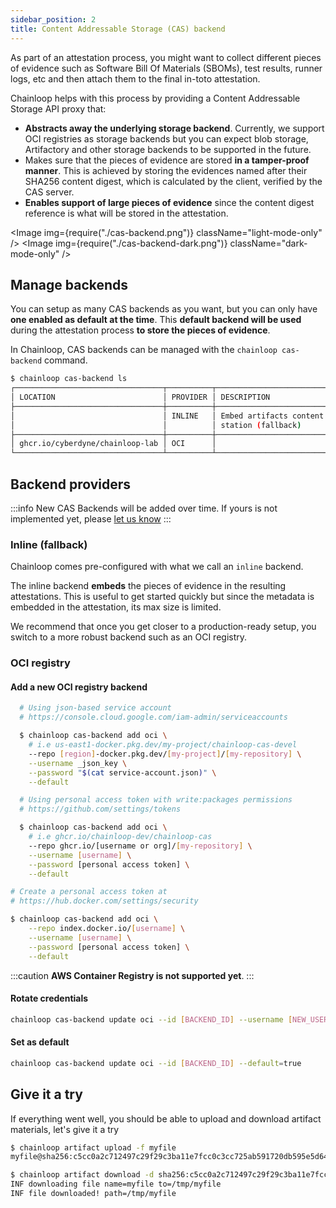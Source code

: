 ```yaml
---
sidebar_position: 2
title: Content Addressable Storage (CAS) backend
---
```



As part of an attestation process, you might want to collect different pieces of evidence such as Software Bill Of Materials (SBOMs), test results, runner logs, etc and then attach them to the final in-toto attestation. 

Chainloop helps with this process by providing a Content Addressable Storage API proxy that:

- **Abstracts away the underlying storage backend**. Currently, we support OCI registries as storage backends but you can expect blob storage, Artifactory and other storage backends to be supported in the future.  
- Makes sure that the pieces of evidence are stored **in a tamper-proof manner**. This is achieved by storing the evidences named after their SHA256 content digest, which is calculated by the client, verified by the CAS server.
- **Enables support of large pieces of evidence** since the content digest reference is what will be stored in the attestation. 

<Image img={require("./cas-backend.png")} className="light-mode-only" />
<Image img={require("./cas-backend-dark.png")} className="dark-mode-only" />


## Manage backends

You can setup as many CAS backends as you want, but you can only have **one enabled as default at the time**.  This **default backend will be used** during the attestation process **to store the pieces of evidence**.

In Chainloop, CAS backends can be managed with the `chainloop cas-backend` command.


```bash
$ chainloop cas-backend ls                                              
┌─────────────────────────────────┬──────────┬─────────────────────────────────────┬───────────────┬─────────┐
│ LOCATION                        │ PROVIDER │ DESCRIPTION                         │ LIMITS        │ DEFAULT │
├─────────────────────────────────┼──────────┼─────────────────────────────────────┼───────────────┼─────────┤
│                                 │ INLINE   │ Embed artifacts content in the atte │ MaxSize: 500K │ false   │
│                                 │          │ station (fallback)                  │               │         │
├─────────────────────────────────┼──────────┼─────────────────────────────────────┼───────────────┼─────────┤
│ ghcr.io/cyberdyne/chainloop-lab │ OCI      │                                     │ MaxSize: 100M │ true    │
└─────────────────────────────────┴──────────┴─────────────────────────────────────┴───────────────┴─────────┘
```

## Backend providers

:::info
New CAS Backends will be added over time. If yours is not implemented yet, please [let us know](https://chainloop.dev/contact)
:::

### Inline (fallback)

Chainloop comes pre-configured with what we call an `inline` backend.

The inline backend **embeds** the pieces of evidence in the resulting attestations. This is useful to get started quickly but since the metadata is embedded in the attestation, its max size is limited.

We recommend that once you get closer to a production-ready setup, you switch to a more robust backend such as an OCI registry.


### OCI registry

#### Add a new OCI registry backend

<Tabs>
  <TabItem value="gar" label="Google Artifact Registry" default>

```bash
  # Using json-based service account
  # https://console.cloud.google.com/iam-admin/serviceaccounts

  $ chainloop cas-backend add oci \
    # i.e us-east1-docker.pkg.dev/my-project/chainloop-cas-devel
    --repo [region]-docker.pkg.dev/[my-project]/[my-repository] \
    --username _json_key \
    --password "$(cat service-account.json)" \
    --default
```

  </TabItem>

  <TabItem value="github" label="GitHub packages" default>

```bash
  # Using personal access token with write:packages permissions
  # https://github.com/settings/tokens

  $ chainloop cas-backend add oci \
    # i.e ghcr.io/chainloop-dev/chainloop-cas
    --repo ghcr.io/[username or org]/[my-repository] \
    --username [username] \
    --password [personal access token] \
    --default
```

  </TabItem>
  <TabItem value="dockerhub" label="DockerHub" default>

```bash
# Create a personal access token at
# https://hub.docker.com/settings/security

$ chainloop cas-backend add oci \
    --repo index.docker.io/[username] \
    --username [username] \
    --password [personal access token] \
    --default
```

  </TabItem>
  <TabItem value="ecr" label="AWS Container Registry" default>

:::caution
**AWS Container Registry is not supported yet**.
:::

  </TabItem>
</Tabs>

#### Rotate credentials

```bash
chainloop cas-backend update oci --id [BACKEND_ID] --username [NEW_USERNAME] --password [NEW_PASSWORD]
```

#### Set as default

```bash
chainloop cas-backend update oci --id [BACKEND_ID] --default=true 
```

## Give it a try

If everything went well, you should be able to upload and download artifact materials, let's give it a try

```bash title="Upload a file to your OCI repository"
$ chainloop artifact upload -f myfile
myfile@sha256:c5cc0a2c712497c29f29c3ba11e7fcc0c3cc725ab591720db595e5d6469f3f37 ... done! [1.03KB in 0s; 5.48KB/s]
```

```bash title="Download by content digest (sha256)"
$ chainloop artifact download -d sha256:c5cc0a2c712497c29f29c3ba11e7fcc0c3cc725ab591720db595e5d6469f3f37
INF downloading file name=myfile to=/tmp/myfile
INF file downloaded! path=/tmp/myfile
```